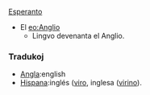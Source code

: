[[Esperanto]]

*El [[eo:Anglio]]
**Lingvo devenanta el Anglio.

=== Tradukoj ===

*[[Angla]]:english
*[[Hispana]]:inglés ([[viro]], inglesa ([[virino]]).